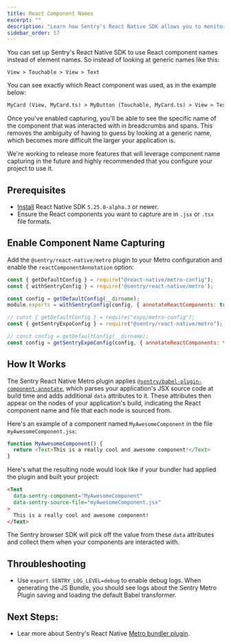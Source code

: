 ```yaml
---
title: React Component Names
excerpt: ""
description: "Learn how Sentry's React Native SDK allows you to monitor your components."
sidebar_order: 57
---
```


You can set up Sentry's React Native SDK to use React component names instead of element names. So instead of looking at generic names like this:


```
View > Touchable > View > Text
```

You can see exactly which React component was used, as in the example below:

```html
MyCard (View, MyCard.ts) > MyButton (Touchable, MyCard.ts) > View > Text
```
Once you've enabled capturing, you'll be able to see the specific name of the component that was interacted with in breadcrumbs and spans. This removes the ambiguity of having to guess by looking at a generic name, which becomes more difficult the larger your application is.

We're working to release more features that will leverage component name capturing in the future and highly recommended that you configure your project to use it.

## Prerequisites

- [Install](/platforms/react-native/) React Native SDK `5.25.0-alpha.3` or newer.
- Ensure the React components you want to capture are in `.jsx` or `.tsx` file formats.

## Enable Component Name Capturing

Add the `@sentry/react-native/metro` plugin to your Metro configuration and enable the `reactComponentAnnotation` option:

```javascript {tabTitle:React Native} {filename:metro.config.js}
const { getDefaultConfig } = require("@react-native/metro-config");
const { withSentryConfig } = require('@sentry/react-native/metro');

const config = getDefaultConfig(__dirname);
module.exports = withSentryConfig(config, { annotateReactComponents: true });
```

```javascript {tabTitle:Expo} {filename:metro.config.js}
// const { getDefaultConfig } = require("expo/metro-config");
const { getSentryExpoConfig } = require("@sentry/react-native/metro");

// const config = getDefaultConfig(__dirname);
const config = getSentryExpoConfig(config, { annotateReactComponents: true });
```

## How It Works

The Sentry React Native Metro plugin applies [`@sentry/babel-plugin-component-annotate`](https://www.npmjs.com/package/@sentry/babel-plugin-component-annotate), which parses your application's JSX source code at build time and adds additional `data` attributes to it. These attributes then appear on the nodes of your application's build, indicating the React component name and file that each node is sourced from.

Here's an example of a component named `MyAwesomeComponent` in the file `myAwesomeComponent.jsx`:

```javascript
function MyAwesomeComponent() {
  return <Text>This is a really cool and awesome component!</Text>
}
```

Here's what the resulting node would look like if your bundler had applied the plugin and built your project:

```html
<Text
  data-sentry-component="MyAwesomeComponent"
  data-sentry-source-file="myAwesomeComponent.jsx"
>
  This is a really cool and awesome component!
</Text>
```

The Sentry browser SDK will pick off the value from these `data` attributes and collect them when your components are interacted with.

## Throubleshooting

- Use `export SENTRY_LOG_LEVEL=debug` to enable debug logs. When generating the JS Bundle, you should see logs about the Sentry Metro Plugin saving and loading the default Babel transformer.

## Next Steps:

- Lear more about Sentry's React Native [Metro bundler plugin](/platforms/react-native/manual-setup/metro/).

